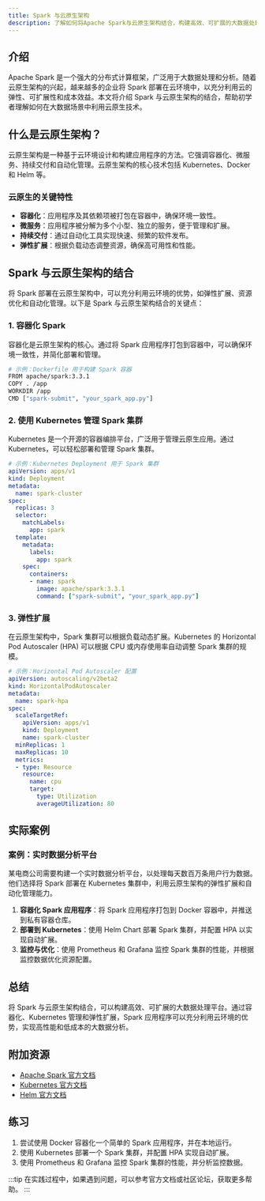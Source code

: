 ```yaml
---
title: Spark 与云原生架构
description: 了解如何将Apache Spark与云原生架构结合，构建高效、可扩展的大数据处理平台。
---
```


## 介绍

Apache Spark 是一个强大的分布式计算框架，广泛用于大数据处理和分析。随着云原生架构的兴起，越来越多的企业将 Spark 部署在云环境中，以充分利用云的弹性、可扩展性和成本效益。本文将介绍 Spark 与云原生架构的结合，帮助初学者理解如何在大数据场景中利用云原生技术。

## 什么是云原生架构？

云原生架构是一种基于云环境设计和构建应用程序的方法。它强调容器化、微服务、持续交付和自动化管理。云原生架构的核心技术包括 Kubernetes、Docker 和 Helm 等。

### 云原生的关键特性

- **容器化**：应用程序及其依赖项被打包在容器中，确保环境一致性。
- **微服务**：应用程序被分解为多个小型、独立的服务，便于管理和扩展。
- **持续交付**：通过自动化工具实现快速、频繁的软件发布。
- **弹性扩展**：根据负载动态调整资源，确保高可用性和性能。

## Spark 与云原生架构的结合

将 Spark 部署在云原生架构中，可以充分利用云环境的优势，如弹性扩展、资源优化和自动化管理。以下是 Spark 与云原生架构结合的关键点：

### 1. 容器化 Spark

容器化是云原生架构的核心。通过将 Spark 应用程序打包到容器中，可以确保环境一致性，并简化部署和管理。

```bash
# 示例：Dockerfile 用于构建 Spark 容器
FROM apache/spark:3.3.1
COPY . /app
WORKDIR /app
CMD ["spark-submit", "your_spark_app.py"]
```

### 2. 使用 Kubernetes 管理 Spark 集群

Kubernetes 是一个开源的容器编排平台，广泛用于管理云原生应用。通过 Kubernetes，可以轻松部署和管理 Spark 集群。

```yaml
# 示例：Kubernetes Deployment 用于 Spark 集群
apiVersion: apps/v1
kind: Deployment
metadata:
  name: spark-cluster
spec:
  replicas: 3
  selector:
    matchLabels:
      app: spark
  template:
    metadata:
      labels:
        app: spark
    spec:
      containers:
      - name: spark
        image: apache/spark:3.3.1
        command: ["spark-submit", "your_spark_app.py"]
```

### 3. 弹性扩展

在云原生架构中，Spark 集群可以根据负载动态扩展。Kubernetes 的 Horizontal Pod Autoscaler (HPA) 可以根据 CPU 或内存使用率自动调整 Spark 集群的规模。

```yaml
# 示例：Horizontal Pod Autoscaler 配置
apiVersion: autoscaling/v2beta2
kind: HorizontalPodAutoscaler
metadata:
  name: spark-hpa
spec:
  scaleTargetRef:
    apiVersion: apps/v1
    kind: Deployment
    name: spark-cluster
  minReplicas: 1
  maxReplicas: 10
  metrics:
  - type: Resource
    resource:
      name: cpu
      target:
        type: Utilization
        averageUtilization: 80
```

## 实际案例

### 案例：实时数据分析平台

某电商公司需要构建一个实时数据分析平台，以处理每天数百万条用户行为数据。他们选择将 Spark 部署在 Kubernetes 集群中，利用云原生架构的弹性扩展和自动化管理能力。

1. **容器化 Spark 应用程序**：将 Spark 应用程序打包到 Docker 容器中，并推送到私有容器仓库。
2. **部署到 Kubernetes**：使用 Helm Chart 部署 Spark 集群，并配置 HPA 以实现自动扩展。
3. **监控与优化**：使用 Prometheus 和 Grafana 监控 Spark 集群的性能，并根据监控数据优化资源配置。

## 总结

将 Spark 与云原生架构结合，可以构建高效、可扩展的大数据处理平台。通过容器化、Kubernetes 管理和弹性扩展，Spark 应用程序可以充分利用云环境的优势，实现高性能和低成本的大数据分析。

## 附加资源

- [Apache Spark 官方文档](https://spark.apache.org/docs/latest/)
- [Kubernetes 官方文档](https://kubernetes.io/docs/home/)
- [Helm 官方文档](https://helm.sh/docs/)

## 练习

1. 尝试使用 Docker 容器化一个简单的 Spark 应用程序，并在本地运行。
2. 使用 Kubernetes 部署一个 Spark 集群，并配置 HPA 实现自动扩展。
3. 使用 Prometheus 和 Grafana 监控 Spark 集群的性能，并分析监控数据。

:::tip
在实践过程中，如果遇到问题，可以参考官方文档或社区论坛，获取更多帮助。
:::